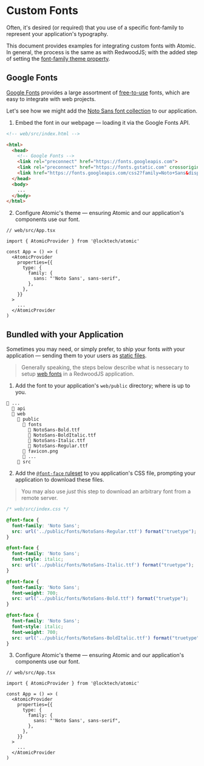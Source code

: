 
<Meta title="Guides/Custom Fonts" />

# Custom Fonts

Often, it's desired (or required) that you use of a specific font-family to represent your application's typography.

This document provides examples for integrating custom fonts with Atomic.
In general, the process is the same as with RedwoodJS; with the added step of setting the [font-family theme property](?path=/story/customize-theming--page#typography-font).

## Google Fonts

[Google Fonts](https://fonts.google.com/) provides a large assortment of [free-to-use](https://fonts.google.com/attribution) fonts, which are easy to integrate with web projects.

Let's see how we might add the [Noto Sans font collection](https://fonts.google.com/noto/specimen/Noto+Sans?noto.script=Latn) to our application.

1. Embed the font in our webpage — loading it via the Google Fonts API.

```html
<!-- web/src/index.html -->

<html>
  <head>
    <!-- Google Fonts -->
    <link rel="preconnect" href="https://fonts.googleapis.com">
    <link rel="preconnect" href="https://fonts.gstatic.com" crossorigin>
    <link href="https://fonts.googleapis.com/css2?family=Noto+Sans&display=swap" rel="stylesheet">
  </head>
  <body>
    ...
  </body>
</html>
```

2. Configure Atomic's theme — ensuring Atomic and our application's components use our font.

```tsx
// web/src/App.tsx

import { AtomicProvider } from '@locktech/atomic'

const App = () => (
  <AtomicProvider
    properties={{
      type: {
        family: {
          sans: "'Noto Sans', sans-serif",
        },
      },
    }}
  >
    ...
  </AtomicProvider
)
```

## Bundled with your Application

Sometimes you may need, or simply prefer, to ship your fonts _with_ your application —
sending them to your users as [static files](https://redwoodjs.com/docs/assets-and-files#directly-adding-assets-using-the-public-folder).

> Generally speaking, the steps below describe what is nessecary to setup [web fonts](https://developer.mozilla.org/en-US/docs/Learn/CSS/Styling_text/Web_fonts) in a RedwoodJS application.

1. Add the font to your application's `web/public` directory; where is up to you.

```
📁 ...
  📁 api
  📂 web
    📂 public
      📂 fonts
        📄 NotoSans-Bold.ttf
        📄 NotoSans-BoldItalic.ttf
        📄 NotoSans-Italic.ttf
        📄 NotoSans-Regular.ttf
      📄 favicon.png
      📄 ...
    📁 src
```

2. Add the [`@font-face` ruleset](https://developer.mozilla.org/en-US/docs/Web/CSS/@font-face) to you application's CSS file, prompting your application to download these files.

> You may also use _just_ this step to download an arbitrary font from a remote server.

```css
/* web/src/index.css */

@font-face {
  font-family: 'Noto Sans';
  src: url('../public/fonts/NotoSans-Regular.ttf') format("truetype");
}

@font-face {
  font-family: 'Noto Sans';
  font-style: italic;
  src: url('../public/fonts/NotoSans-Italic.ttf') format("truetype");
}

@font-face {
  font-family: 'Noto Sans';
  font-weight: 700;
  src: url('../public/fonts/NotoSans-Bold.ttf') format("truetype");
}

@font-face {
  font-family: 'Noto Sans';
  font-style: italic;
  font-weight: 700;
  src: url('../public/fonts/NotoSans-BoldItalic.ttf') format("truetype");
}
```

3. Configure Atomic's theme — ensuring Atomic and our application's components use our font.

```tsx
// web/src/App.tsx

import { AtomicProvider } from '@locktech/atomic'

const App = () => (
  <AtomicProvider
    properties={{
      type: {
        family: {
          sans: "'Noto Sans', sans-serif",
        },
      },
    }}
  >
    ...
  </AtomicProvider
)
```
